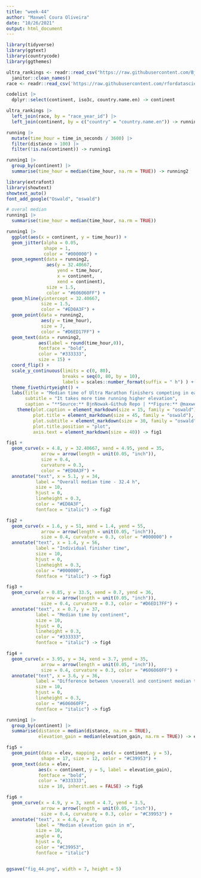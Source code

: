 ```yaml
---
title: "week-44"
author: "Maxwel Coura Oliveira"
date: "10/26/2021"
output: html_document
---
```



```r
library(tidyverse)
library(ggtext)
library(countrycode)
library(ggthemes)
```

```r
ultra_rankings <- readr::read_csv("https://raw.githubusercontent.com/BjnNowak/UltraTrailRunning/main/ranking_with_seconds.csv") |> 
  janitor::clean_names()
race <- readr::read_csv('https://raw.githubusercontent.com/rfordatascience/tidytuesday/master/data/2021/2021-10-26/race.csv')
```

```r
codelist |> 
  dplyr::select(continent, iso3c, country.name.en) -> continent
```

```r
ultra_rankings |> 
  left_join(race, by = "race_year_id") |> 
  left_join(continent, by = c("country" = "country.name.en")) -> running
```

```r
running |> 
  mutate(time_hour = time_in_seconds / 3600) |> 
  filter(distance > 100) |> 
  filter(!is.na(continent)) -> running1
```


```r
running1 |> 
  group_by(continent) |> 
  summarise(time_hour = median(time_hour, na.rm = TRUE)) -> running2
```

```r
library(extrafont)
library(showtext)
showtext_auto()
font_add_google("Oswald", "oswald") 
```


```r
# overal median
running1 |> 
  summarise(time_hour = median(time_hour, na.rm = TRUE))
```


```r
running1 |> 
  ggplot(aes(x = continent, y = time_hour)) +
  geom_jitter(alpha = 0.05, 
              shape = 1, 
              color = "#000000") +
  geom_segment(data = running2, 
               aes(y = 32.40667, 
                   yend = time_hour,
                   x = continent, 
                   xend = continent),
               size = 1.5,
               color = "#606060FF") +
  geom_hline(yintercept = 32.40667, 
             size = 1.5, 
             color = "#ED0A3F") +
  geom_point(data = running2, 
             aes(y = time_hour), 
             size = 7, 
             color = "#D6ED17FF") +
  geom_text(data = running2, 
            aes(label = round(time_hour,0)),
            fontface = "bold",
            color = "#333333",
            size = 15) +
  coord_flip() +
  scale_y_continuous(limits = c(0, 80), 
                     breaks = seq(0, 80, by = 10),
                     labels = scales::number_format(suffix = " h") ) +
  theme_fivethirtyeight() +
  labs(title = "Median time of Ultra Marathon finishers competing in each continent",
       subtitle = "It takes more time running higher elevation",
       caption = "**Source:** BjnNowak-Github Repo | **Figure:** @maxwelco") +
    theme(plot.caption = element_markdown(size = 15, family = "oswald"),
          plot.title = element_markdown(size = 45, family = "oswald"),
          plot.subtitle = element_markdown(size = 30, family = "oswald"),
          plot.title.position = "plot",
          axis.text = element_markdown(size = 40)) -> fig1
```


```r
fig1 +
  geom_curve(x = 4.8, y = 32.40667, xend = 4.95, yend = 35,
             arrow = arrow(length = unit(0.05, "inch")), 
             size = 0.4, 
             curvature = 0.3, 
             color = "#ED0A3F") +
  annotate("text", x = 5.1, y = 34, 
           label = "Overall median time - 32.4 h", 
           size = 10,
           hjust = 0,
           lineheight = 0.3,
           color = "#ED0A3F",
           fontface = "italic") -> fig2
```


```r
fig2 +
  geom_curve(x = 1.6, y = 51, xend = 1.4, yend = 55,
             arrow = arrow(length = unit(0.05, "inch")), 
             size = 0.4, curvature = 0.3, color = "#000000") +
  annotate("text", x = 1.4, y = 56, 
           label = "Individual finisher time", 
           size = 10,
           hjust = 0,
           lineheight = 0.3,
           color = "#000000",
           fontface = "italic") -> fig3
```


```r
fig3 +
  geom_curve(x = 0.85, y = 33.5, xend = 0.7, yend = 36,
             arrow = arrow(length = unit(0.05, "inch")), 
             size = 0.4, curvature = 0.3, color = "#D6ED17FF") +
  annotate("text", x = 0.7, y = 37, 
           label = "Median time by continent", 
           size = 10,
           hjust = 0,
           lineheight = 0.3,
           color = "#333333",
           fontface = "italic") -> fig4
```


```r
fig4 +
  geom_curve(x = 3.95, y = 34, xend = 3.7, yend = 35,
             arrow = arrow(length = unit(0.05, "inch")), 
             size = 0.4, curvature = 0.3, color = "#606060FF") +
  annotate("text", x = 3.6, y = 36, 
           label = "Difference between \noverall and continent median time", 
           size = 10,
           hjust = 0,
           lineheight = 0.3,
           color = "#606060FF",
           fontface = "italic") -> fig5
```
```r
running1 |> 
  group_by(continent) |> 
  summarise(distance = median(distance, na.rm = TRUE),
            elevation_gain = median(elevation_gain, na.rm = TRUE)) -> elev
```

```r
fig5 +
  geom_point(data = elev, mapping = aes(x = continent, y = 5),
             shape = 17, size = 12, color = "#C39953") +
  geom_text(data = elev, 
            aes(x = continent, y = 5, label = elevation_gain),
            fontface = "bold",
            color = "#333333",
            size = 10, inherit.aes = FALSE) -> fig6
```


```r
fig6 +
  geom_curve(x = 4.9, y = 3, xend = 4.7, yend = 3.5,
             arrow = arrow(length = unit(0.05, "inch")), 
             size = 0.4, curvature = 0.3, color = "#C39953") +
  annotate("text", x = 4.6, y = 0, 
           label = "Median elevation gain in m",
           size = 10,
           angle = 0,
           hjust = 0,
           color = "#C39953",
           fontface = "italic")


ggsave("fig_44.png", width = 7, height = 5)
```








